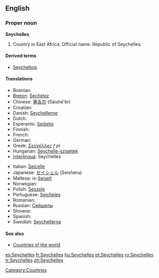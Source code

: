 {{wikipedia|Seychelles}}
==English==

===Proper noun===
'''Seychelles'''

# Country in East Africa. Official name: Republic of Seychelles.

====Derived terms====
*[[Seychellois]]

====Translations====
{{top}}
*Bosnian: {{t-|bs|Sejšeli|m|p}}
*[[Breton]]: [[Sechelez]]
*Chinese: [[塞舌尔]] (Sàishé'ěr)
*Croatian: {{t-|hr|Sejšeli|m|p}}
*Danish: [[Seychellerne]]
* Dutch: {{t-|nl|Seychellen}}
*Esperanto: [[Sejŝeloj]]
* Finnish: {{t+|fi|Seychellit}}
* French: {{t+|fr|Seychelles}}
* German: {{t+|de|Seychellen}}
*Greek: [[Σεϋχέλλες]] ''f pl''
*Hungarian: [[Seychelle-szigetek]]
*[[Interlingua]]: Seychelles
{{mid}}
*Italian: [[Seicelle]]
*Japanese: [[セイシェル]] (Seisheru)
*Maltese: is-[[Sejxell]]
* Norwegian: {{t-|no|Seychellene}}
*Polish: [[Seszele]]
*Portuguese: [[Seicheles]]
* Romanian: {{t-|ro|Seychelles}}
*Russian: [[Сейшелы]]
* Slovene: {{t-|sl|Sejšeli|m|p}}
* Spanish: {{t+|es|Seychelles}}
*Swedish: [[Seychellerna]]
{{bottom}}

====See also====
*[[Appendix:Countries of the world|Countries of the world]]

[[Category:Countries]]

[[es:Seychelles]]
[[fr:Seychelles]]
[[hu:Seychelles]]
[[pt:Seychelles]]
[[ru:Seychelles]]
[[tr:Seychelles]]
[[zh:Seychelles]]